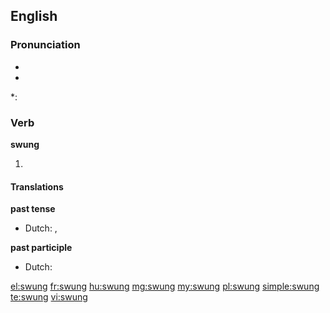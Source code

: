 ==English==

===Pronunciation===
* {{IPA|/ˈswʌɳ/}}
* {{audio|en-us-swung.ogg|Audio (US)}}

*: {{rhymes|ʌŋ}}

===Verb===
'''swung'''

# {{past of|swing}}

====Translations====
'''past tense'''
* Dutch: {{t-|nl|schommelde}}, {{t-|nl|schommelden}}
'''past participle'''
* Dutch: {{t+|nl|geschommeld}}

[[el:swung]]
[[fr:swung]]
[[hu:swung]]
[[mg:swung]]
[[my:swung]]
[[pl:swung]]
[[simple:swung]]
[[te:swung]]
[[vi:swung]]